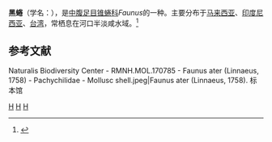{{Speciesbox
| taxon = Faunus ater
| binomial_authority = ([[Linnaeus|Linnaeus]], 1758)
| image = Faunus_ater_01.JPG
}}
'''黑蜷'''（学名：''{{lang|la|Faunus ater}}''），是[[中腹足目|中腹足目]][[锥蜷科|锥蜷科]]''Faunus''的一种。主要分布于[[马来西亚|马来西亚]]、[[印度尼西亚|印度尼西亚]]、[[台湾|台湾]]，常栖息在河口半淡咸水域。<ref>{{cite web|url=http://shell.sinica.edu.tw/chinese/shellbase_detail.php?science_no=350|title=国际贝库：黑蜷|publisher=台湾贝类资料库|accessdate=2009-08-11|archive-date=2016-03-04|archive-url=https://web.archive.org/web/20160304105754/http://shell.sinica.edu.tw/chinese/shellbase_detail.php?science_no=350|dead-url=no}}</ref>

== 参考文献 ==
{{reflist}}
<gallery widths=250 heights=200>
Naturalis Biodiversity Center - RMNH.MOL.170785 - Faunus ater (Linnaeus, 1758) - Pachychilidae - Mollusc shell.jpeg|Faunus ater (Linnaeus, 1758). 标本馆
</gallery>

{{Commonscat|Faunus ater|黑蜷}}

{{taxonbar}}
[[Category:_1758年描述的动物|H]]
[[Category:锥蜷科|H]]
[[Category:_卡尔·林奈命名的生物分类|H]]